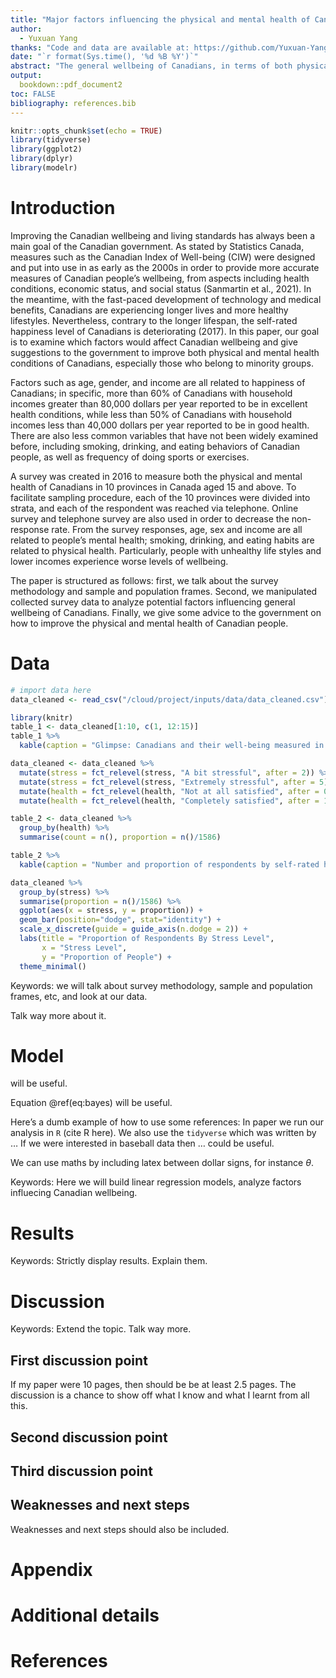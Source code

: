 ```yaml
---
title: "Major factors influencing the physical and mental health of Canadians"
author: 
  - Yuxuan Yang
thanks: "Code and data are available at: https://github.com/Yuxuan-Yang-Maggie/Canadian-Wellbeing."
date: "`r format(Sys.time(), '%d %B %Y')`"
abstract: "The general wellbeing of Canadians, in terms of both physical and mental health, can greatly reflect the development level of Canada as a country, as well as serving as accurate measures of living conditions of Canadians; yet wellbeing of Canadians differ to a large extent between groups of varying demographic characteristics. In this paper, we used data from “General social survey on Canadians at Work and Home (cycle 30), 2016” to analyze potential factors affecting the wellbeing of Canadians. We found that smoking, drinking, and eating behaviors could all affect people’s health level, while sex, income, and job satisfactions as well as other factors are related to people’s mental stress. As factors influencing Canadian wellbeing are becoming clear, we hope the Canadian government could pay attention to and improve Canadians’ living qualities, especially for minority groups."
output:
  bookdown::pdf_document2
toc: FALSE
bibliography: references.bib
---
```


```r
knitr::opts_chunk$set(echo = TRUE)
library(tidyverse)
library(ggplot2)
library(dplyr)
library(modelr)
```

# Introduction

Improving the Canadian wellbeing and living standards has always been a main goal of the Canadian government. As stated by Statistics Canada, measures such as the Canadian Index of Well-being (CIW) were designed and put into use in as early as the 2000s in order to provide more accurate measures of Canadian people’s wellbeing, from aspects including health conditions, economic status, and social status (Sanmartin et al., 2021). In the meantime, with the fast-paced development of technology and medical benefits, Canadians are experiencing longer lives and more healthy lifestyles. Nevertheless, contrary to the longer lifespan, the self-rated happiness level of Canadians is deteriorating (2017). In this paper, our goal is to examine which factors would affect Canadian wellbeing and give suggestions to the government to improve both physical and mental health conditions of Canadians, especially those who belong to minority groups. 

Factors such as age, gender, and income are all related to happiness of Canadians; in specific, more than 60% of Canadians with household incomes greater than 80,000 dollars per year reported to be in excellent health conditions, while less than 50% of Canadians with household incomes less than 40,000 dollars per year reported to be in good health. There are also less common variables that have not been widely examined before, including smoking, drinking, and eating behaviors of Canadian people, as well as frequency of doing sports or exercises. 

A survey was created in 2016 to measure both the physical and mental health of Canadians in 10 provinces in Canada aged 15 and above. To facilitate sampling procedure, each of the 10 provinces were divided into strata, and each of the respondent was reached via telephone. Online survey and telephone survey are also used in order to decrease the non-response rate. From the survey responses, age, sex and income are all related to people’s mental health; smoking, drinking, and eating habits are related to physical health. Particularly, people with unhealthy life styles and lower incomes experience worse levels of wellbeing. 

The paper is structured as follows: first, we talk about the survey methodology and sample and population frames. Second, we manipulated collected survey data to analyze potential factors influencing general wellbeing of Canadians. Finally, we give some advice to the government on how to improve the physical and mental health of Canadian people. 


# Data
```r
# import data here
data_cleaned <- read_csv("/cloud/project/inputs/data/data_cleaned.csv")
```

```r
library(knitr)
table_1 <- data_cleaned[1:10, c(1, 12:15)]
table_1 %>%
  kable(caption = "Glimpse: Canadians and their well-being measured in various aspects in 2016")
```

```r
data_cleaned <- data_cleaned %>%
  mutate(stress = fct_relevel(stress, "A bit stressful", after = 2)) %>%
  mutate(stress = fct_relevel(stress, "Extremely stressful", after = 5)) %>%
  mutate(health = fct_relevel(health, "Not at all satisfied", after = 0)) %>%
  mutate(health = fct_relevel(health, "Completely satisfied", after = 11))

```

```r

table_2 <- data_cleaned %>%
  group_by(health) %>%
  summarise(count = n(), proportion = n()/1586)

table_2 %>%
  kable(caption = "Number and proportion of respondents by self-rated health level")
```

```r

data_cleaned %>%
  group_by(stress) %>%
  summarise(proportion = n()/1586) %>%
  ggplot(aes(x = stress, y = proportion)) +
  geom_bar(position="dodge", stat="identity") +
  scale_x_discrete(guide = guide_axis(n.dodge = 2)) +
  labs(title = "Proportion of Respondents By Stress Level",
       x = "Stress Level",
       y = "Proportion of People") +
  theme_minimal()
```


Keywords: we will talk about survey methodology, sample and population frames, etc, and look at our data. 

Talk way more about it. 



# Model

\begin{equation}
Pr(\theta | y) = \frac{Pr(y | \theta) Pr(\theta)}{Pr(y)}  (\#eq:bayes)
\end{equation} will be useful. 

Equation \@ref(eq:bayes) will be useful.

Here's a dumb example of how to use some references: In paper we run our analysis in `R` (cite R here). We also use the `tidyverse` which was written by ... If we were interested in baseball data then ... could be useful. 

We can use maths by including latex between dollar signs, for instance $\theta$.

Keywords: Here we will build linear regression models, analyze factors influecing Canadian wellbeing. 

# Results
Keywords: Strictly display results. Explain them. 

# Discussion
Keywords: Extend the topic. Talk way more. 

## First discussion point

If my paper were 10 pages, then should be be at least 2.5 pages. The discussion is a chance to show off what I know and what I learnt from all this. 

## Second discussion point

## Third discussion point

## Weaknesses and next steps

Weaknesses and next steps should also be included.

\newpage

\appendix

# Appendix {-}


# Additional details


\newpage


# References


